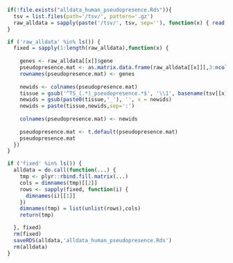 ```r
if(!file.exists("alldata_human_pseudopresence.Rds")){
  tsv = list.files(path='/tsv/', pattern='.gz')
  raw_alldata = sapply(paste('/tsv/', tsv, sep=''), function(x) { read.delim(gzfile(x), check.names = F) })
}
```

```r
if ('raw_alldata' %in% ls()) {
  fixed = sapply(1:length(raw_alldata),function(x) {
    
    genes <- raw_alldata[[x]]$gene
    pseudopresence.mat <- as.matrix.data.frame(raw_alldata[[x]][,3:ncol(raw_alldata[[x]])])
    rownames(pseudopresence.mat) <- genes
    
    newids <- colnames(pseudopresence.mat)
    tissue = gsub('^TS_(.*)_pseudopresence.*$', '\\1', basename(tsv[[x]]))
    newids = gsub(paste0(tissue,'_'), '', x = newids)
    newids = paste(tissue,newids,sep=':')
    
    colnames(pseudopresence.mat) <- newids
    
    pseudopresence.mat <- t.default(pseudopresence.mat)
    pseudopresence.mat
  })
}
```

```r
if ('fixed' %in% ls()) {
  alldata = do.call(function(...) {
    tmp <- plyr::rbind.fill.matrix(...)
    cols = dimnames(tmp)[[2]]
    rows <- sapply(fixed, function(i) {
      dimnames(i)[[1]]
    })
    dimnames(tmp) = list(unlist(rows),cols)
    return(tmp)

  }, fixed)
  rm(fixed)
  saveRDS(alldata,'alldata_human_pseudopresence.Rds')
  rm(alldata)
}
```

